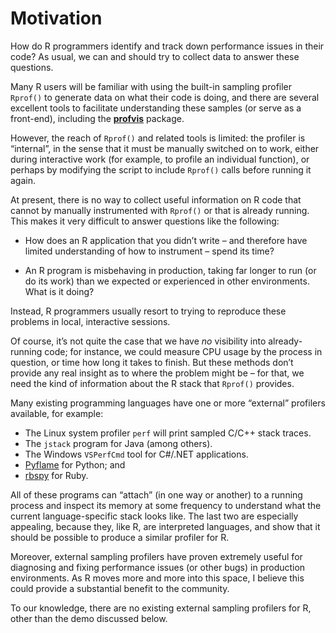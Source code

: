 # Motivation
<!-- 
Outlining the issue / weak point / problem to be solved by this proposal. This should be a compelling section that sets the reader up for the next section - the proposed solution!

It is important to cover:

 - [ ] What the problem is
 - [ ] Who it affects
 - [ ] Have there been previous attempts to resolve the problem
 - [ ] Why it should be tackled
-->

How do R programmers identify and track down performance issues in their code?
As usual, we can and should try to collect data to answer these questions.

Many R users will be familiar with using the built-in sampling profiler
`Rprof()` to generate data on what their code is doing, and there are several
excellent tools to facilitate understanding these samples (or serve as a
front-end), including the [**profvis**](https://rstudio.github.io/profvis/)
package.

However, the reach of `Rprof()` and related tools is limited: the profiler is
"internal", in the sense that it must be manually switched on to work, either
during interactive work (for example, to profile an individual function), or
perhaps by modifying the script to include `Rprof()` calls before running it
again.

At present, there is no way to collect useful information on R code that cannot
by manually instrumented with `Rprof()` or that is already running. This makes
it very difficult to answer questions like the following:

* How does an R application that you didn't write -- and therefore have limited
  understanding of how to instrument -- spend its time?

* An R program is misbehaving in production, taking far longer to run (or do its
  work) than we expected or experienced in other environments. What is it doing?

Instead, R programmers usually resort to trying to reproduce these problems in
local, interactive sessions.

Of course, it's not quite the case that we have *no* visibility into
already-running code; for instance, we could measure CPU usage by the process in
question, or time how long it takes to finish. But these methods don't provide
any real insight as to where the problem might be -- for that, we need the kind
of information about the R stack that `Rprof()` provides.

Many existing programming languages have one or more "external" profilers
available, for example:

* The Linux system profiler `perf` will print sampled C/C++ stack traces.
* The `jstack` program for Java (among others).
* The Windows `VSPerfCmd` tool for C#/.NET applications.
* [Pyflame](https://github.com/uber/pyflame) for Python; and
* [rbspy](https://rbspy.github.io/) for Ruby.

All of these programs can "attach" (in one way or another) to a running process
and inspect its memory at some frequency to understand what the current
language-specific stack looks like. The last two are especially appealing,
because they, like R, are interpreted languages, and show that it should be
possible to produce a similar profiler for R.

Moreover, external sampling profilers have proven extremely useful for
diagnosing and fixing performance issues (or other bugs) in production
environments. As R moves more and more into this space, I believe this could
provide a substantial benefit to the community.

To our knowledge, there are no existing external sampling profilers for R, other
than the demo discussed below.
